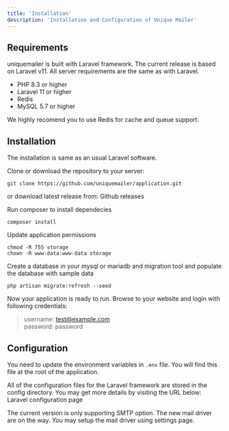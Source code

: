 ```yaml
---
title: 'Installation'
description: 'Installation and Configuration of Unique Mailer'
---
```


## Requirements
uniquemailer is built with Laravel framework. The current release is based on Laravel v11. All server requirements are the same as with Laravel.

* PHP 8.3 or higher
* Laravel 11 or higher
* Redis
* MySQL 5.7 or higher

We highly recomend you to use Redis for cache and queue support.


## Installation
The installation is same as an usual Laravel software.

Clone or download the repository to your server:

```shell
git clone https://github.com/uniquemailer/application.git
```

or download latest release from: Github releases

Run composer to install dependecies

```shell
composer install
```

Update application permissions

```shell
chmod -R 755 storage
chown -R www-data:www-data storage
```


Create a database in your mysql or mariadb and migration tool and populate the database with sample data

```shell
php artisan migrate:refresh --seed  
```

Now your application is ready to run. Browse to your website and login with following credentials:

> username: test@example.com  
> password: password


## Configuration
You need to update the environment variables in `.env` file. You will find this file at the root of the application.

All of the configuration files for the Laravel framework are stored in the config directory. You may get more details by visiting the URL below: Laravel configuration page

The current version is only supporting SMTP option. The new mail driver are on the way. You may setup the mail driver using settings page.